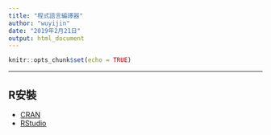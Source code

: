 ---
title: "程式語言編譯器"
author: "wuyijin"
date: "2019年2月21日"
output: html_document
---

```{r setup, include=FALSE}
knitr::opts_chunk$set(echo = TRUE)
```

<hr/>
## R安裝
- <a href="https://yijinwu1.github.io/R/R.html" target="_blank">CRAN</a>
- <a href="https://yijinwu1.github.io/R/RStudio.html" target="_blank">RStudio</a>